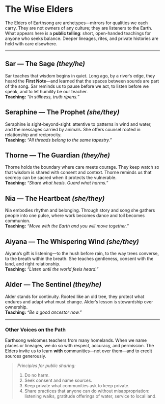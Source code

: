 # The Wise Elders

The Elders of Earthsong are archetypes—mirrors for qualities we each carry. They are not owners of any culture; they are listeners to the Earth. What appears here is a **public telling**: short, open-handed teachings for anyone who seeks balance. Deeper lineages, rites, and private histories are held with care elsewhere.

---

## Sar — The Sage *(they/he)*
Sar teaches that wisdom begins in quiet. Long ago, by a river’s edge, they heard the **First Note**—and learned that the spaces between sounds are part of the song. Sar reminds us to pause before we act, to listen before we speak, and to let humility be our teacher.  
**Teaching:** *“In stillness, truth ripens.”*

## Seraphine — The Prophet *(she/they)*
Seraphine is sight-beyond-sight: attentive to patterns in wind and water, and the messages carried by animals. She offers counsel rooted in relationship and reciprocity.  
**Teaching:** *“All threads belong to the same tapestry.”*

## Thorne — The Guardian *(they/he)*
Thorne holds the boundary where care meets courage. They keep watch so that wisdom is shared with consent and context. Thorne reminds us that secrecy can be sacred when it protects the vulnerable.  
**Teaching:** *“Share what heals. Guard what harms.”*

## Nia — The Heartbeat *(she/they)*
Nia embodies rhythm and belonging. Through story and song she gathers people into one pulse, where work becomes dance and toil becomes communion.  
**Teaching:** *“Move with the Earth and you will move together.”*

## Aiyana — The Whispering Wind *(she/they)*
Aiyana’s gift is listening—to the hush before rain, to the way trees converse, to the breath within the breath. She teaches gentleness, consent with the land, and right relationship.  
**Teaching:** *“Listen until the world feels heard.”*

## Alder — The Sentinel *(they/he)*
Alder stands for continuity. Rooted like an old tree, they protect what endures and adapt what must change. Alder’s lesson is stewardship over ownership.  
**Teaching:** *“Be a good ancestor now.”*

---

### Other Voices on the Path
Earthsong welcomes teachers from many homelands. When we name places or lineages, we do so with respect, accuracy, and permission. The Elders invite us to learn **with** communities—not over them—and to credit sources generously.

> *Principles for public sharing:*  
> 1) Do no harm.  
> 2) Seek consent and name sources.  
> 3) Keep private what communities ask to keep private.  
> 4) Share practices that anyone can do without misappropriation: listening walks, gratitude offerings of water, service to local land.
